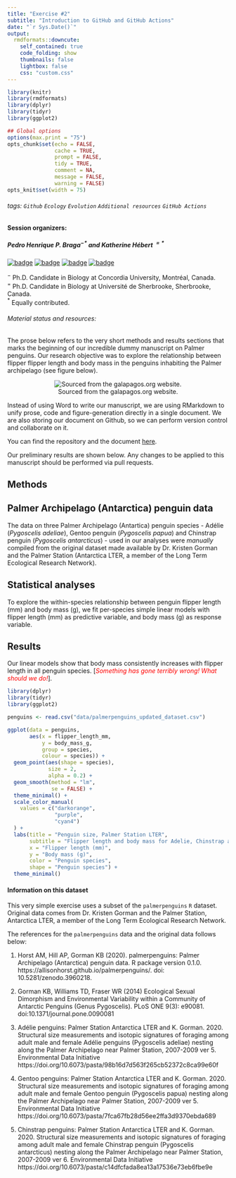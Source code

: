 ```yaml
---
title: "Exercise #2"
subtitle: "Introduction to GitHub and GitHub Actions"
date: "`r Sys.Date()`"
output:
  rmdformats::downcute:
    self_contained: true
    code_folding: show
    thumbnails: false
    lightbox: false
    css: "custom.css"
---
```


```r
library(knitr)
library(rmdformats)
library(dplyr)
library(tidyr)
library(ggplot2)

## Global options
options(max.print = "75")
opts_chunk$set(echo = FALSE,
               cache = TRUE,
               prompt = FALSE,
               tidy = TRUE,
               comment = NA,
               message = FALSE,
               warning = FALSE)
opts_knit$set(width = 75)
```

###### tags: `Github` `Ecology` `Evolution` `Additional resources` `GitHub Actions`

#### Session organizers:
##### Pedro Henrique P. Braga$^{-*}$ and Katherine Hébert $^{=*}$

[![badge](https://img.shields.io/static/v1?style=flat&label=&message=pedrohbraga&color=grey&logo=github)](https://github.com/pedrohbraga) [![badge](https://img.shields.io/static/v1?style=flat&label=&message=pedrohp_braga&color=grey&logo=twitter)](https://twitter.com/pedrohp_braga)
[![badge](https://img.shields.io/static/v1?style=flat&label=&message=katherinehebert&color=grey&logo=github)](https://github.com/katherinehebert) [![badge](https://img.shields.io/static/v1?style=flat&label=&message=hebert_kat&color=grey&logo=twitter)](https://twitter.com/hebert_kat)

<p style="margin : 0; padding-top:0;">
$^-$ Ph.D. Candidate in Biology at Concordia University, Montréal, Canada.<br>
$^=$ Ph.D. Candidate in Biology at Université de Sherbrooke, Sherbrooke, Canada.<br>
$^*$ Equally contributed.
</p>

###### Material status and resources:

::: info

The prose below refers to the very short methods and results sections that marks the beginning of our incredible dummy manuscript on Palmer penguins. Our research objective was to explore the relationship between flipper flipper length and body mass in the penguins inhabiting the Palmer archipelago (see figure below).

<center>

![Sourced from the galapagos.org website. ](https://www.galapagos.org/wp-content/uploads/2019/04/PenguinMeasurements_BLOGv3.png)

</center>

Instead of using Word to write our manuscript, we are using RMarkdown to unify prose, code and figure-generation directly in a single document. We are also storing our document on Github, so we can perform version control and collaborate on it.

You can find the repository and the document [here](https://github.com/pedrohbraga/IntroGitHubActions-Workshop).

Our preliminary results are shown below. Any changes to be applied to this manuscript should be performed via pull requests.

:::


## Methods

## Palmer Archipelago (Antarctica) penguin data

The data on three Palmer Archipelago (Antartica) penguin species - Adélie (*Pygoscelis adeliae*), Gentoo penguin (*Pygoscelis papua*) and Chinstrap penguin (*Pygoscelis antarcticus*) - used in our analyses were _manually_ compiled from the original dataset made available by Dr. Kristen Gorman and the Palmer Station (Antarctica LTER, a member of the Long Term Ecological Research Network).

## Statistical analyses

To explore the within-species relationship between penguin flipper length (mm) and body mass (g), we fit per-species simple linear models with flipper length (mm) as predictive variable, and body mass (g) as response variable.

## Results

Our linear models show that body mass consistently increases with flipper length in all penguin species. [<span style="color: red;">*Something has gone terribly wrong! What should we do!*</span>]. 

```r
library(dplyr)
library(tidyr)
library(ggplot2)

penguins <- read.csv("data/palmerpenguins_updated_dataset.csv")

ggplot(data = penguins, 
       aes(x = flipper_length_mm,
           y = body_mass_g,
           group = species,
           colour = species)) +
  geom_point(aes(shape = species),
             size = 2,
             alpha = 0.2) +
  geom_smooth(method = "lm",
              se = FALSE) +
  theme_minimal() +
  scale_color_manual(
    values = c("darkorange",
               "purple",
               "cyan4")
  ) +
  labs(title = "Penguin size, Palmer Station LTER",
       subtitle = "Flipper length and body mass for Adelie, Chinstrap and Gentoo Penguins",
       x = "Flipper length (mm)",
       y = "Body mass (g)",
       color = "Penguin species",
       shape = "Penguin species") +
  theme_minimal()
```

#### Information on this dataset

This very simple exercise uses a subset of the `palmerpenguins` `R` dataset. Original data comes from Dr. Kristen Gorman and the Palmer Station, Antarctica LTER, a member of the Long Term Ecological Research Network.

The references for the `palmerpenguins` data and the original data follows below: 

1. Horst AM, Hill AP, Gorman KB (2020). palmerpenguins: Palmer Archipelago (Antarctica) penguin data. R package version 0.1.0. https://allisonhorst.github.io/palmerpenguins/. doi: 10.5281/zenodo.3960218.

2. Gorman KB, Williams TD, Fraser WR (2014) Ecological Sexual Dimorphism and Environmental Variability within a Community of Antarctic Penguins (Genus Pygoscelis). PLoS ONE 9(3): e90081. doi:10.1371/journal.pone.0090081

3. Adélie penguins: Palmer Station Antarctica LTER and K. Gorman. 2020. Structural size measurements and isotopic signatures of foraging among adult male and female Adélie penguins (Pygoscelis adeliae) nesting along the Palmer Archipelago near Palmer Station, 2007-2009 ver 5. Environmental Data Initiative https://doi.org/10.6073/pasta/98b16d7d563f265cb52372c8ca99e60f

4. Gentoo penguins: Palmer Station Antarctica LTER and K. Gorman. 2020. Structural size measurements and isotopic signatures of foraging among adult male and female Gentoo penguin (Pygoscelis papua) nesting along the Palmer Archipelago near Palmer Station, 2007-2009 ver 5. Environmental Data Initiative https://doi.org/10.6073/pasta/7fca67fb28d56ee2ffa3d9370ebda689

5. Chinstrap penguins: Palmer Station Antarctica LTER and K. Gorman. 2020. Structural size measurements and isotopic signatures of foraging among adult male and female Chinstrap penguin (Pygoscelis antarcticus) nesting along the Palmer Archipelago near Palmer Station, 2007-2009 ver 6. Environmental Data Initiative https://doi.org/10.6073/pasta/c14dfcfada8ea13a17536e73eb6fbe9e


